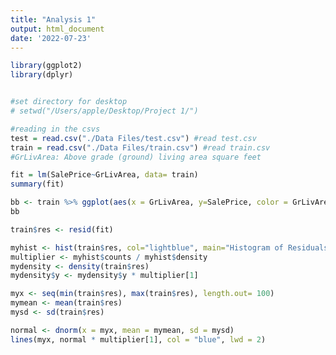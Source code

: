 ```yaml
---
title: "Analysis 1"
output: html_document
date: '2022-07-23'
---
```



```r
library(ggplot2)
library(dplyr)


#set directory for desktop
# setwd("/Users/apple/Desktop/Project 1/")

#reading in the csvs
test = read.csv("./Data Files/test.csv") #read test.csv
train = read.csv("./Data Files/train.csv") #read train.csv
#GrLivArea: Above grade (ground) living area square feet

fit = lm(SalePrice~GrLivArea, data= train)
summary(fit)

bb <- train %>% ggplot(aes(x = GrLivArea, y=SalePrice, color = GrLivArea)) + geom_point(aes(fill=GrLivArea),pch=21,size=3,colour="black")+ ggtitle("Sales Price vs. Sq. Footage of the Living Area ")+ geom_smooth(method='lm', formula= y~x, color="black")
bb 

train$res <- resid(fit)

myhist <- hist(train$res, col="lightblue", main="Histogram of Residuals", xlab="Residuals")
multiplier <- myhist$counts / myhist$density
mydensity <- density(train$res)
mydensity$y <- mydensity$y * multiplier[1]

myx <- seq(min(train$res), max(train$res), length.out= 100)
mymean <- mean(train$res)
mysd <- sd(train$res)

normal <- dnorm(x = myx, mean = mymean, sd = mysd)
lines(myx, normal * multiplier[1], col = "blue", lwd = 2)

```
